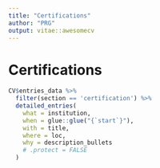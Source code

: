 ```yaml
---
title: "Certifications"
author: "PRG"
output: vitae::awesomecv
---
```


# Certifications
```r
CV$entries_data %>% 
  filter(section == 'certification') %>% 
  detailed_entries(
    what = institution,
    when = glue::glue("{`start`}"),
    with = title,
    where = loc,
    why = description_bullets
    # .protect = FALSE
  )
```
